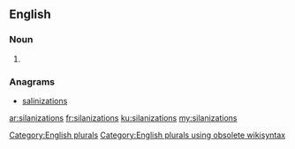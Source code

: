 ==English==

===Noun===
{{head|en}}

# {{plural of|silanization}}

===Anagrams===
* [[salinizations#English|salinizations]]

[[Category:English plurals]][[Category:English plurals using obsolete wikisyntax]]

[[ar:silanizations]]
[[fr:silanizations]]
[[ku:silanizations]]
[[my:silanizations]]